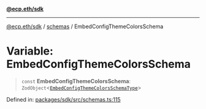[**@ecp.eth/sdk**](/sdk-reference/index.mdx)

***

[@ecp.eth/sdk](/sdk-reference/index.mdx) / [schemas](/sdk-reference/schemas/index.mdx) / EmbedConfigThemeColorsSchema

# Variable: EmbedConfigThemeColorsSchema

> `const` **EmbedConfigThemeColorsSchema**: `ZodObject`\<[`EmbedConfigThemeColorsSchemaType`](/sdk-reference/schemas/type-aliases/EmbedConfigThemeColorsSchemaType.mdx)\>

Defined in: [packages/sdk/src/schemas.ts:115](https://github.com/ecp-eth/comments-monorepo/blob/main/packages/sdk/src/schemas.ts#L115)
